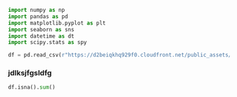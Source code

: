 
```python
import numpy as np
import pandas as pd 
import matplotlib.pyplot as plt
import seaborn as sns
import datetime as dt
import scipy.stats as spy

```


```python

df = pd.read_csv(r"https://d2beiqkhq929f0.cloudfront.net/public_assets/assets/000/001/428/original/bike_sharing.csv?1642089089")
```

### jdlksjfgsldfg

```python

df.isna().sum()
```